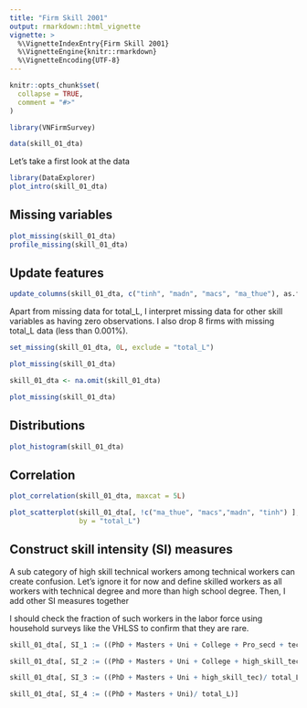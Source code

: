 ```yaml
---
title: "Firm Skill 2001"
output: rmarkdown::html_vignette
vignette: >
  %\VignetteIndexEntry{Firm Skill 2001}
  %\VignetteEngine{knitr::rmarkdown}
  %\VignetteEncoding{UTF-8}
---
```


```r
knitr::opts_chunk$set(
  collapse = TRUE,
  comment = "#>"
)
```

```r
library(VNFirmSurvey)
```

```r
data(skill_01_dta)
```

Let's take a first look at the data

```r
library(DataExplorer)
plot_intro(skill_01_dta)

```

## Missing variables

```r
plot_missing(skill_01_dta)
profile_missing(skill_01_dta)
```


## Update features 
```r
update_columns(skill_01_dta, c("tinh", "madn", "macs", "ma_thue"), as.factor)

```

Apart from missing data for total_L, I interpret missing data for other skill variables as having zero observations. I also drop 8 firms with missing total_L data (less than 0.001%).  


```r

set_missing(skill_01_dta, 0L, exclude = "total_L")

plot_missing(skill_01_dta)

skill_01_dta <- na.omit(skill_01_dta)

plot_missing(skill_01_dta)
```


## Distributions
```r
plot_histogram(skill_01_dta)
```

## Correlation
```r
plot_correlation(skill_01_dta, maxcat = 5L)

```


```r
plot_scatterplot(skill_01_dta[, !c("ma_thue", "macs","madn", "tinh") ], 
                 by = "total_L")

```

## Construct skill intensity (SI) measures

A sub category of high skill technical workers among technical workers can create confusion. Let's ignore it for now and define skilled workers as all workers with technical degree and more than high school degree. Then, I add other SI measures together

I should check the fraction of such workers in the labor force using household surveys like the VHLSS to confirm that they are rare. 

```r
skill_01_dta[, SI_1 := ((PhD + Masters + Uni + College + Pro_secd + technical)/ total_L)]

skill_01_dta[, SI_2 := ((PhD + Masters + Uni + College + high_skill_tec)/ total_L)]

skill_01_dta[, SI_3 := ((PhD + Masters + Uni + high_skill_tec)/ total_L)]

skill_01_dta[, SI_4 := ((PhD + Masters + Uni)/ total_L)]
```



